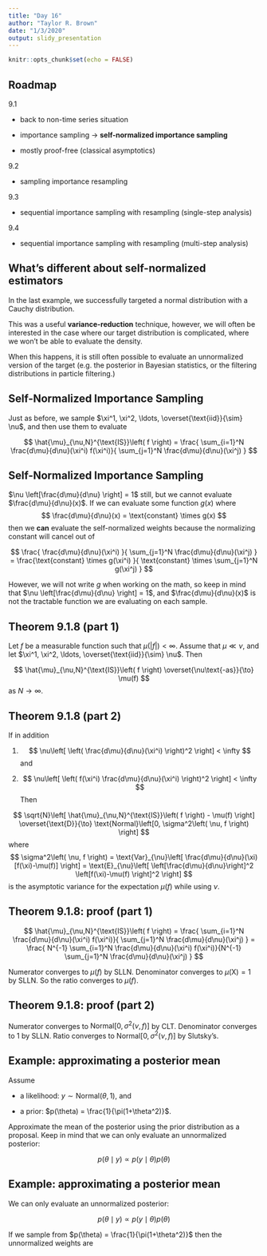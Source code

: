 ```yaml
---
title: "Day 16"
author: "Taylor R. Brown"
date: "1/3/2020"
output: slidy_presentation
---
```


```r
knitr::opts_chunk$set(echo = FALSE)
```


## Roadmap

9.1

- back to non-time series situation

- importance sampling -> **self-normalized importance sampling**

- mostly proof-free (classical asymptotics)

9.2

- sampling importance resampling

9.3

- sequential importance sampling with resampling (single-step analysis)

9.4

- sequential importance sampling with resampling (multi-step analysis)


## What's different about **self-normalized** estimators

In the last example, we successfully targeted a normal distribution with a Cauchy distribution.

This was a useful **variance-reduction** technique, however, we will often be interested in the case where our target distribution is complicated, where we won't be able to evaluate the density.

When this happens, it is still often possible to evaluate an unnormalized version of the target (e.g. the posterior in Bayesian statistics, or the filtering distributions in particle filtering.)

##  **Self-Normalized** Importance Sampling

Just as before, we sample $\xi^1, \xi^2, \ldots, \overset{\text{iid}}{\sim} \nu$, and then use them to evaluate

$$
\hat{\mu}_{\nu,N}^{\text{IS}}\left( f \right) = \frac{ \sum_{i=1}^N \frac{d\mu}{d\nu}(\xi^i)  f(\xi^i)}{ \sum_{j=1}^N \frac{d\mu}{d\nu}(\xi^j) }
$$



##  **Self-Normalized** Importance Sampling

$\nu \left[\frac{d\mu}{d\nu} \right] = 1$ still, but we cannot evaluate $\frac{d\mu}{d\nu}(x)$. If we can evaluate some function $g(x)$ where
$$
\frac{d\mu}{d\nu}(x) = \text{constant} \times g(x)
$$
then we **can** evaluate the self-normalized weights because the normalizing constant will cancel out of

$$
\frac{ \frac{d\mu}{d\nu}(\xi^i) }{ \sum_{j=1}^N \frac{d\mu}{d\nu}(\xi^j) } = \frac{\text{constant} \times g(\xi^i) }{ \text{constant} \times \sum_{j=1}^N g(\xi^j) } 
$$

However, we will not write $g$ when working on the math, so keep in mind that $\nu \left[\frac{d\mu}{d\nu} \right] = 1$, and $\frac{d\mu}{d\nu}(x)$ is not the tractable function we are evaluating on each sample.


## Theorem 9.1.8 (part 1)

Let $f$ be a measurable function such that $\mu(|f|) < \infty$. Assume that $\mu \ll \nu$, and let $\xi^1, \xi^2, \ldots, \overset{\text{iid}}{\sim} \nu$. Then

$$
\hat{\mu}_{\nu,N}^{\text{IS}}\left( f \right) \overset{\nu\text{-as}}{\to} \mu(f)
$$
as $N \to \infty$.


## Theorem 9.1.8 (part 2)

If in addition

1. 
$$
\nu\left[ \left( \frac{d\mu}{d\nu}(\xi^i) \right)^2 \right] < \infty
$$
and

2. 
$$
\nu\left[ \left( f(\xi^i) \frac{d\mu}{d\nu}(\xi^i) \right)^2 \right] < \infty
$$
Then


$$
\sqrt{N}\left[ \hat{\mu}_{\nu,N}^{\text{IS}}\left( f \right)  - \mu(f) \right] \overset{\text{D}}{\to} \text{Normal}\left[0, \sigma^2\left( \nu, f \right) \right]
$$
where 
$$
\sigma^2\left( \nu, f \right) = \text{Var}_{\nu}\left[  \frac{d\mu}{d\nu}(\xi)[f(\xi)-\mu(f)]  \right] = \text{E}_{\nu}\left[  \left[\frac{d\mu}{d\nu}\right]^2 \left[f(\xi)-\mu(f) \right]^2  \right]
$$
is the asymptotic variance for the expectation $\mu(f)$ while using $\nu$.


## Theorem 9.1.8: proof (part 1)

$$
\hat{\mu}_{\nu,N}^{\text{IS}}\left( f \right) = \frac{ \sum_{i=1}^N \frac{d\mu}{d\nu}(\xi^i)  f(\xi^i)}{ \sum_{j=1}^N \frac{d\mu}{d\nu}(\xi^j) } = \frac{ N^{-1} \sum_{i=1}^N \frac{d\mu}{d\nu}(\xi^i)  f(\xi^i)}{N^{-1} \sum_{j=1}^N \frac{d\mu}{d\nu}(\xi^j) }
$$

Numerator converges to $\mu(f)$ by SLLN. Denominator converges to $\mu(\mathsf{X}) = 1$ by SLLN. So the ratio converges to $\mu(f)$. 


## Theorem 9.1.8: proof (part 2)

\begin{align*}
\sqrt{N}\left[ \hat{\mu}_{\nu,N}^{\text{IS}}\left( f \right)  - \mu(f) \right] 
&= \sqrt{N}\left[ \frac{ \sum_{i=1}^N \frac{d\mu}{d\nu}(\xi^i)  f(\xi^i)}{ \sum_{j=1}^N \frac{d\mu}{d\nu}(\xi^j) }  - \mu(f) \right] \\
&= \frac{ \sqrt{N}   \left\{N^{-1} \sum_{i=1}^N \frac{d\mu}{d\nu}(\xi^i)  f(\xi^i) - \mu(f)\right\}  }{ N^{-1}\sum_{j=1}^N \frac{d\mu}{d\nu}(\xi^j) }   
\end{align*}

Numerator converges to $\text{Normal}\left[0, \sigma^2\left( \nu, f \right) \right]$ by CLT. Denominator converges to $1$ by SLLN. Ratio converges to $\text{Normal}\left[0, \sigma^2\left( \nu, f \right) \right]$ by Slutsky's. 


## Example: approximating a posterior mean

Assume 

- a likelihood: $y \sim \text{Normal}(\theta,1)$, and 

- a prior: $p(\theta) = \frac{1}{\pi(1+\theta^2)}$. 

Approximate the mean of the posterior using the prior distribution as a proposal. Keep in mind that we can only evaluate an unnormalized posterior:

$$
p(\theta \mid y) \propto p(y \mid \theta) p(\theta)
$$



## Example: approximating a posterior mean

We can only evaluate an unnormalized posterior:

$$
p(\theta \mid y) \propto p(y \mid \theta) p(\theta)
$$

If we sample from $p(\theta) = \frac{1}{\pi(1+\theta^2)}$ then the unnormalized weights are
\begin{align*}
\frac{\prod_{i=1}^n p(y_i \mid \theta_j) p(\theta_j)}{p(\theta_j)}
&= \prod_{i=1}^n p(y_i \mid \theta_j )  \\
&= 2\pi^{-n/2} \exp\left[-\frac{1}{2} \sum_i(y_i-\theta_j)^2 \right]
\end{align*}


